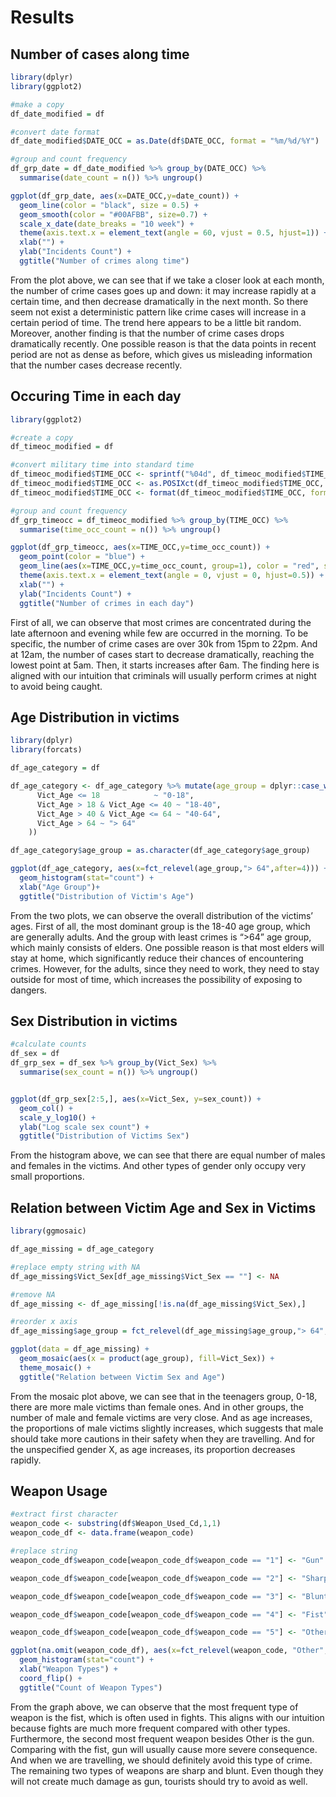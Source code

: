 # Results

## Number of cases along time

```r
library(dplyr)
library(ggplot2)

#make a copy
df_date_modified = df

#convert date format
df_date_modified$DATE_OCC = as.Date(df$DATE_OCC, format = "%m/%d/%Y")

#group and count frequency
df_grp_date = df_date_modified %>% group_by(DATE_OCC) %>%
  summarise(date_count = n()) %>% ungroup()

ggplot(df_grp_date, aes(x=DATE_OCC,y=date_count)) +
  geom_line(color = "black", size = 0.5) + 
  geom_smooth(color = "#00AFBB", size=0.7) +
  scale_x_date(date_breaks = "10 week") +
  theme(axis.text.x = element_text(angle = 60, vjust = 0.5, hjust=1)) +
  xlab("") +
  ylab("Incidents Count") +
  ggtitle("Number of crimes along time")
```

From the plot above, we can see that if we take a closer look at each month, the number of crime cases goes up and down: it may increase rapidly at a certain time, and then decrease dramatically in the next month. So there seem not exist a deterministic pattern like crime cases will increase in a certain period of time. The trend here appears to be a little bit random. Moreover, another finding is that the number of crime cases drops dramatically recently. One possible reason is that the data points in recent period are not as dense as before, which gives us misleading information that the number cases decrease recently.

## Occuring Time in each day

```r
library(ggplot2)

#create a copy
df_timeoc_modified = df

#convert military time into standard time
df_timeoc_modified$TIME_OCC <- sprintf("%04d", df_timeoc_modified$TIME_OCC)
df_timeoc_modified$TIME_OCC <- as.POSIXct(df_timeoc_modified$TIME_OCC, format = "%H%M", origin = "1970-01-01", tz = "UTC")
df_timeoc_modified$TIME_OCC <- format(df_timeoc_modified$TIME_OCC, format = "%H")

#group and count frequency
df_grp_timeocc = df_timeoc_modified %>% group_by(TIME_OCC) %>%
  summarise(time_occ_count = n()) %>% ungroup()

ggplot(df_grp_timeocc, aes(x=TIME_OCC,y=time_occ_count)) +
  geom_point(color = "blue") + 
  geom_line(aes(x=TIME_OCC,y=time_occ_count, group=1), color = "red", size=0.7) +
  theme(axis.text.x = element_text(angle = 0, vjust = 0, hjust=0.5)) +
  xlab("") +
  ylab("Incidents Count") +
  ggtitle("Number of crimes in each day")
```

First of all, we can observe that most crimes are concentrated during the late afternoon and evening while few are occurred in the morning. To be specific, the number of crime cases are over 30k from 15pm to 22pm. And at 12am, the number of cases start to decrease dramatically, reaching the lowest point at 5am. Then, it starts increases after 6am. The finding here is aligned with our intuition that criminals will usually perform crimes at night to avoid being caught.

## Age Distribution in victims

```r
library(dplyr)
library(forcats)

df_age_category = df

df_age_category <- df_age_category %>% mutate(age_group = dplyr::case_when(
      Vict_Age <= 18            ~ "0-18",
      Vict_Age > 18 & Vict_Age <= 40 ~ "18-40",
      Vict_Age > 40 & Vict_Age <= 64 ~ "40-64",
      Vict_Age > 64 ~ "> 64"
    ))

df_age_category$age_group = as.character(df_age_category$age_group)

ggplot(df_age_category, aes(x=fct_relevel(age_group,"> 64",after=4))) +
  geom_histogram(stat="count") +
  xlab("Age Group")+
  ggtitle("Distribution of Victim's Age")

```

From the two plots, we can observe the overall distribution of the victims' ages. First of all, the most dominant group is the 18-40 age group, which are generally adults. And the group with least crimes is "\>64" age group, which mainly consists of elders. One possible reason is that most elders will stay at home, which significantly reduce their chances of encountering crimes. However, for the adults, since they need to work, they need to stay outside for most of time, which increases the possibility of exposing to dangers.

## Sex Distribution in victims

```r

#calculate counts
df_sex = df
df_grp_sex = df_sex %>% group_by(Vict_Sex) %>%
  summarise(sex_count = n()) %>% ungroup()


ggplot(df_grp_sex[2:5,], aes(x=Vict_Sex, y=sex_count)) + 
  geom_col() +
  scale_y_log10() +
  ylab("Log scale sex count") +
  ggtitle("Distribution of Victims Sex")
```

From the histogram above, we can see that there are equal number of males and females in the victims. And other types of gender only occupy very small proportions.

## Relation between Victim Age and Sex in Victims

```r
library(ggmosaic)

df_age_missing = df_age_category

#replace empty string with NA
df_age_missing$Vict_Sex[df_age_missing$Vict_Sex == ""] <- NA

#remove NA
df_age_missing <- df_age_missing[!is.na(df_age_missing$Vict_Sex),]

#reorder x axis
df_age_missing$age_group = fct_relevel(df_age_missing$age_group,"> 64",after=4)

ggplot(data = df_age_missing) +
  geom_mosaic(aes(x = product(age_group), fill=Vict_Sex)) +
  theme_mosaic() +
  ggtitle("Relation between Victim Sex and Age")
```

From the mosaic plot above, we can see that in the teenagers group, 0-18, there are more male victims than female ones. And in other groups, the number of male and female victims are very close. And as age increases, the proportions of male victims slightly increases, which suggests that male should take more cautions in their safety when they are travelling. And for the unspecified gender X, as age increases, its proportion decreases rapidly.

## Weapon Usage

```r
#extract first character
weapon_code <- substring(df$Weapon_Used_Cd,1,1)
weapon_code_df <- data.frame(weapon_code)

#replace string
weapon_code_df$weapon_code[weapon_code_df$weapon_code == "1"] <- "Gun"

weapon_code_df$weapon_code[weapon_code_df$weapon_code == "2"] <- "Sharp"

weapon_code_df$weapon_code[weapon_code_df$weapon_code == "3"] <- "Blunt/Strike"

weapon_code_df$weapon_code[weapon_code_df$weapon_code == "4"] <- "Fist"

weapon_code_df$weapon_code[weapon_code_df$weapon_code == "5"] <- "Other"

ggplot(na.omit(weapon_code_df), aes(x=fct_relevel(weapon_code, "Other", after=0), fill=weapon_code)) +
  geom_histogram(stat="count") +
  xlab("Weapon Types") +
  coord_flip() +
  ggtitle("Count of Weapon Types")
```
From the graph above, we can observe that the most frequent type of weapon is the fist, which is often used in fights. This aligns with our intuition because fights are much more frequent compared with other types. Furthermore, the second most frequent weapon besides Other is the gun. Comparing with the fist, gun will usually cause more severe consequence. And when we are travelling, we should definitely avoid this type of crime. The remaining two types of weapons are sharp and blunt. Even though they will not create much damage as gun, tourists should try to avoid as well.